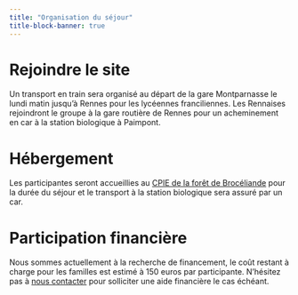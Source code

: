 ```yaml
---
title: "Organisation du séjour"
title-block-banner: true
---
```


<style>

#title-block-header {
  margin-block-end: 10rem;
  position: relative;
  margin-top: -1px;
  height: 75px;
  text-align: right;
  padding-bottom: 1erm;
}

.quarto-title-banner {
  margin-block-end: 10rem;
  position: relative;
  margin-top: -30px;
  height: 85%;
  background-image: url('_images/sb_paimpont_crop.jpeg');
  background-repeat: no-repeat;

}


.p{
margin-top: 10px; /* An absolute length */
}

</style>





# Rejoindre le site

  Un transport en train sera organisé au départ de la gare Montparnasse le lundi matin jusqu'à Rennes pour les lycéennes franciliennes. Les Rennaises rejoindront le groupe à la gare routière de Rennes pour un acheminement en car à la station biologique à Paimpont.

# Hébergement

Les participantes seront accueillies au [CPIE de la forêt de Brocéliande ](https://www.cpie-broceliande.fr/) pour la durée du séjour et le transport à la station biologique sera assuré par un car.


# Participation financière

Nous sommes actuellement à la recherche de financement, le coût restant à charge pour les familles est estimé à 150 euros par participante. N'hésitez pas à [nous contacter](mailto:lesmouettessavantes@gmail.com) pour solliciter une aide financière le cas échéant. 